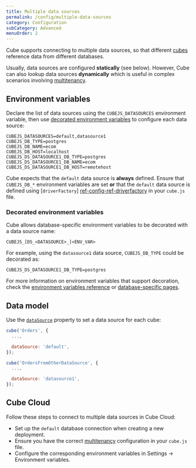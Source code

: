 ```yaml
---
title: Multiple data sources
permalink: /config/multiple-data-sources
category: Configuration
subCategory: Advanced
menuOrder: 2
---
```


Cube supports connecting to multiple data sources, so that different
[cubes](/schema/reference/cube) reference data from different databases.

Usually, data sources are configured **statically** (see below). However, Cube
can also lookup data sources **dynamically** which is useful in complex
scenarios involving [multitenancy][ref-config-multitenancy].

## Environment variables

Declare the list of data sources using the `CUBEJS_DATASOURCES` environment
variable, then use
[decorated environment variables](#decorated-environment-variables) to configure
each data source:

```dotenv
CUBEJS_DATASOURCES=default,datasource1
CUBEJS_DB_TYPE=postgres
CUBEJS_DB_NAME=ecom
CUBEJS_DB_HOST=localhost
CUBEJS_DS_DATASOURCE1_DB_TYPE=postgres
CUBEJS_DS_DATASOURCE1_DB_NAME=ecom
CUBEJS_DS_DATASOURCE1_DB_HOST=remotehost
```

<InfoBox>

Cube expects that the `default` data source is **always** defined. Ensure that
`CUBEJS_DB_*` environment variables are set **or** that the `default` data
source is defined using [`driverFactory`] [ref-config-ref-driverfactory] in your
`cube.js` file.

</InfoBox>

### Decorated environment variables

Cube allows database-specific environment variables to be decorated with a data
source name:

```dotenv
CUBEJS_[DS_<DATASOURCE>_]<ENV_VAR>
```

For example, using the `datasource1` data source, `CUBEJS_DB_TYPE` could be
decorated as:

```dotenv
CUBEJS_DS_DATASOURCE1_DB_TYPE=postgres
```

For more information on environment variables that support decoration, check the
[environment variables reference][ref-config-ref-env] or [database-specific
pages][ref-config-db].

## Data model

Use the [`dataSource`](/schema/reference/cube#parameters-data-source) property
to set a data source for each cube:

```javascript
cube('Orders', {
  ...,

  dataSource: 'default',
});

cube('OrdersFromOtherDataSource', {
  ...,

  dataSource: 'datasource1',
});
```

[ref-config-ref-env]: /reference/environment-variables
[ref-config-ref-driverfactory]: /config#options-reference-driver-factory
[ref-config-db]: /config/databases
[ref-config-multitenancy]:
  /config/multitenancy#multitenancy-multitenancy-vs-multiple-data-sources

## Cube Cloud

Follow these steps to connect to multiple data sources in Cube Cloud:

- Set up the `default` database connection when creating a new deployment.
- Ensure you have the correct [multitenancy](/config/multitenancy) configuration
  in your `cube.js` file.
- Configure the corresponding environment variables in&nbsp;<Btn>Settings →
  Environment variables</Btn>.
